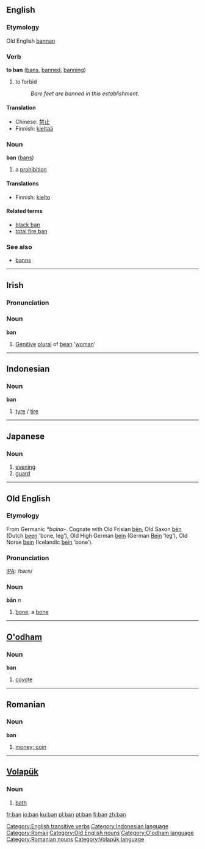 ==English==
===Etymology===
Old English [[bannan]]

===Verb===
'''to ban''' ([[bans]], [[banned]], [[banning]])

#to forbid
#:''Bare feet are banned in this establishment''.

====Translation====
*Chinese: [[禁止]]
*Finnish: [[kieltää]]

===Noun===
'''ban''' ([[bans]])

# a [[prohibition]]

====Translations====
*Finnish: [[kielto]]

====Related terms====
*[[black ban]]
*[[total fire ban]]

===See also===
*[[banns]]

[[Category:English transitive verbs]]

----

==Irish==

===Pronunciation===
{{IPA|[ban]}}

===Noun===
'''ban'''
#[[Genitive]] [[plural]] of [[bean#Irish|bean]] '[[woman]]'

----

==Indonesian==

===Noun===
'''ban'''

# [[tyre]] / [[tire]]

[[Category:Indonesian language]]

----

==Japanese==

===Noun===

# [[evening]]
# [[guard]]

[[Category:Romaji]]

----

==Old English==
===Etymology===
From Germanic ''*baina-''.  Cognate with Old Frisian [[ben|bēn]], Old Saxon [[ben|bēn]] (Dutch [[been]] ‘bone, leg’), Old High German [[bein]] (German [[Bein]] ‘leg’), Old Norse [[bein]] (Icelandic [[bein]] ‘bone’).

===Pronunciation===
[[IPA]]: /ba:n/

===Noun===
'''bān''' ''n''
# [[bone]]; a [[bone]]

[[Category:Old English nouns]]


----

==[[O'odham]]==
===Noun===
'''ban'''

# [[coyote]]

[[Category:O'odham language]]

----

==Romanian==

===Noun===
'''ban'''

# [[money; coin]]

[[Category:Romanian nouns]]

----

==[[Volapük]]== 
===Noun=== 

# [[bath]]

[[Category:Volapük language]]

[[fr:ban]]
[[io:ban]]
[[ku:ban]]
[[pl:ban]]
[[pt:ban]]
[[fi:ban]]
[[zh:ban]]